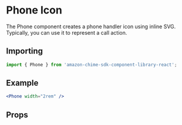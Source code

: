 

# Phone Icon

The Phone component creates a phone handler icon using inline SVG. Typically, you can use it to represent a call action.

## Importing

```javascript
import { Phone } from 'amazon-chime-sdk-component-library-react';
```

## Example

<ThemeProvider theme={lightTheme}>
  <Preview>
    <Phone width="2rem" />
  </Preview>
</ThemeProvider>

```jsx
<Phone width="2rem" />
```

## Props

<Props of={Phone} />

